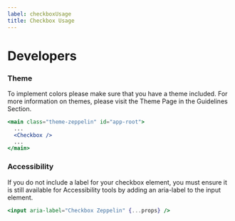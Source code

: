 ```yaml
---
label: checkboxUsage
title: Checkbox Usage
---
```


# Developers

### Theme

To implement colors please make sure that you have a theme included. For more information on themes, please visit the Theme Page in the Guidelines Section.

```jsx
<main class="theme-zeppelin" id="app-root">
  ...
  <Checkbox />
  ...
</main>
```

### Accessibility

If you do not include a label for your checkbox element, you must ensure it is still available for Accessibility tools by adding an aria-label to the input element.

```jsx
<input aria-label="Checkbox Zeppelin" {...props} />
```
